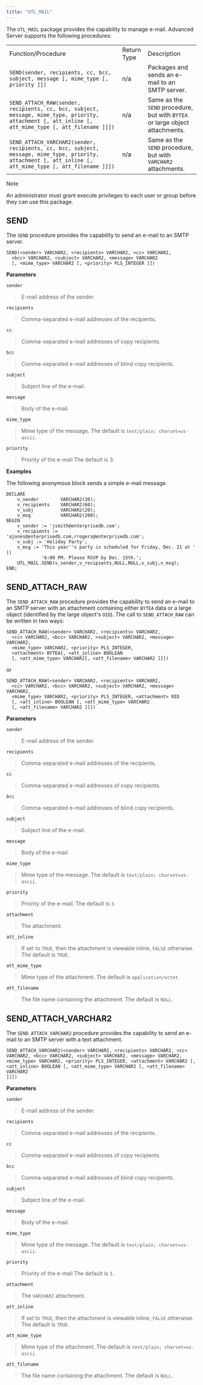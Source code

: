 ```yaml
---
title: "UTL_MAIL"
---
```


The `UTL_MAIL` package provides the capability to manage e-mail. Advanced Server supports the following procedures:

|                                                                                                                                                           |             |                                                                             |
| --------------------------------------------------------------------------------------------------------------------------------------------------------- | ----------- | --------------------------------------------------------------------------- |
| Function/Procedure                                                                                                                                        | Return Type | Description                                                                 |
| `SEND(sender, recipients, cc, bcc, subject, message [, mime_type [, priority ]])`                                                                         | n/a         | Packages and sends an e-mail to an SMTP server.                             |
| `SEND_ATTACH_RAW(sender, recipients, cc, bcc, subject, message, mime_type, priority, attachment [, att_inline [, att_mime_type [, att_filename ]]])`      | n/a         | Same as the `SEND` procedure, but with `BYTEA` or large object attachments. |
| `SEND_ATTACH_VARCHAR2(sender, recipients, cc, bcc, subject, message, mime_type, priority, attachment [, att_inline [, att_mime_type [, att_filename ]]])` | n/a         | Same as the `SEND` procedure, but with `VARCHAR2` attachments.              |

<div class="note">

<div class="title">

Note

</div>

An administrator must grant execute privileges to each user or group before they can use this package.

</div>

## SEND

The `SEND` procedure provides the capability to send an e-mail to an SMTP server.

```text
SEND(<sender> VARCHAR2, <recipients> VARCHAR2, <cc> VARCHAR2,
  <bcc> VARCHAR2, <subject> VARCHAR2, <message> VARCHAR2
  [, <mime_type> VARCHAR2 [, <priority> PLS_INTEGER ]])
```

**Parameters**

`sender`

> E-mail address of the sender.

`recipients`

> Comma-separated e-mail addresses of the recipients.

`cc`

> Comma-separated e-mail addresses of copy recipients.

`bcc`

> Comma-separated e-mail addresses of blind copy recipients.

`subject`

> Subject line of the e-mail.

`message`

> Body of the e-mail.

`mime_type`

> Mime type of the message. The default is `text/plain; charset=us-ascii`.

`priority`

> Priority of the e-mail The default is 3.

**Examples**

The following anonymous block sends a simple e-mail message.

```text
DECLARE
    v_sender        VARCHAR2(30);
    v_recipients    VARCHAR2(60);
    v_subj          VARCHAR2(20);
    v_msg           VARCHAR2(200);
BEGIN
    v_sender := 'jsmith@enterprisedb.com';
    v_recipients := 'ajones@enterprisedb.com,rrogers@enterprisedb.com';
    v_subj := 'Holiday Party';
    v_msg := 'This year''s party is scheduled for Friday, Dec. 21 at ' ||
             '6:00 PM. Please RSVP by Dec. 15th.';
    UTL_MAIL.SEND(v_sender,v_recipients,NULL,NULL,v_subj,v_msg);
END;
```

## SEND_ATTACH_RAW

The `SEND_ATTACH_RAW` procedure provides the capability to send an e-mail to an SMTP server with an attachment containing either `BYTEA` data or a large object (identified by the large object's `OID`). The call to `SEND_ATTACH_RAW` can be written in two ways:

```text
SEND_ATTACH_RAW(<sender> VARCHAR2, <recipients> VARCHAR2,
  <cc> VARCHAR2, <bcc> VARCHAR2, <subject> VARCHAR2, <message> VARCHAR2,
  <mime_type> VARCHAR2, <priority> PLS_INTEGER,
  <attachment> BYTEA[, <att_inline> BOOLEAN
  [, <att_mime_type> VARCHAR2[, <att_filename> VARCHAR2 ]]])
```

or

```text
SEND_ATTACH_RAW(<sender> VARCHAR2, <recipients> VARCHAR2,
  <cc> VARCHAR2, <bcc> VARCHAR2, <subject> VARCHAR2, <message> VARCHAR2,
  <mime_type> VARCHAR2, <priority> PLS_INTEGER, <attachment> OID
  [, <att_inline> BOOLEAN [, <att_mime_type> VARCHAR2
  [, <att_filename> VARCHAR2 ]]])
```

**Parameters**

`sender`

> E-mail address of the sender.

`recipients`

> Comma-separated e-mail addresses of the recipients.

`cc`

> Comma-separated e-mail addresses of copy recipients.

`bcc`

> Comma-separated e-mail addresses of blind copy recipients.

`subject`

> Subject line of the e-mail.

`message`

> Body of the e-mail.

`mime_type`

> Mime type of the message. The default is `text/plain; charset=us-ascii`.

`priority`

> Priority of the e-mail. The default is `3`.

`attachment`

> The attachment.

`att_inline`

> If set to `TRUE`, then the attachment is viewable inline, `FALSE` otherwise. The default is `TRUE`.

`att_mime_type`

> Mime type of the attachment. The default is `application/octet`.

`att_filename`

> The file name containing the attachment. The default is `NULL`.

## SEND_ATTACH_VARCHAR2

The `SEND_ATTACH_VARCHAR2` procedure provides the capability to send an e-mail to an SMTP server with a text attachment.

```text
SEND_ATTACH_VARCHAR2(<sender> VARCHAR2, <recipients> VARCHAR2, <cc>
VARCHAR2, <bcc> VARCHAR2, <subject> VARCHAR2, <message> VARCHAR2,
<mime_type> VARCHAR2, <priority> PLS_INTEGER, <attachment> VARCHAR2 [,
<att_inline> BOOLEAN [, <att_mime_type> VARCHAR2 [, <att_filename> VARCHAR2
]]])
```

**Parameters**

`sender`

> E-mail address of the sender.

`recipients`

> Comma-separated e-mail addresses of the recipients.

`cc`

> Comma-separated e-mail addresses of copy recipients.

`bcc`

> Comma-separated e-mail addresses of blind copy recipients.

`subject`

> Subject line of the e-mail.

`message`

> Body of the e-mail.

`mime_type`

> Mime type of the message. The default is `text/plain; charset=us-ascii`.

`priority`

> Priority of the e-mail The default is `3.`

`attachment`

> The `VARCHAR2` attachment.

`att_inline`

> If set to `TRUE`, then the attachment is viewable inline, `FALSE` otherwise. The default is `TRUE`.

`att_mime_type`

> Mime type of the attachment. The default is `text/plain; charset=us-ascii`.

`att_filename`

> The file name containing the attachment. The default is `NULL`.
